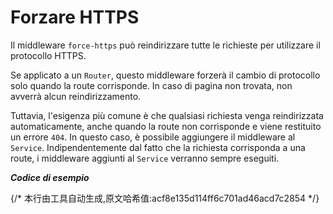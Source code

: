 # Forzare HTTPS

Il middleware `force-https` può reindirizzare tutte le richieste per utilizzare il protocollo HTTPS.

Se applicato a un `Router`, questo middleware forzerà il cambio di protocollo solo quando la route corrisponde. In caso di pagina non trovata, non avverrà alcun reindirizzamento.

Tuttavia, l'esigenza più comune è che qualsiasi richiesta venga reindirizzata automaticamente, anche quando la route non corrisponde e viene restituito un errore `404`. In questo caso, è possibile aggiungere il middleware al `Service`. Indipendentemente dal fatto che la richiesta corrisponda a una route, i middleware aggiunti al `Service` verranno sempre eseguiti.

_**Codice di esempio**_


<Tabs>
  <Tab label="main.rs">
    <ForceHttpsCode/>
  </Tab>
  <Tab label="Cargo.toml">
    <ForceHttpsCargoCode/>
  </Tab>
</Tabs>
{/* 本行由工具自动生成,原文哈希值:acf8e135d114ff6c701ad46acd7c2854 */}
